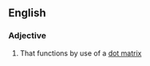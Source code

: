 ==English==

===Adjective===
{{en-adj|head=[[dot]]-[[matrix]]|-}}

# That functions by use of a [[dot matrix]]